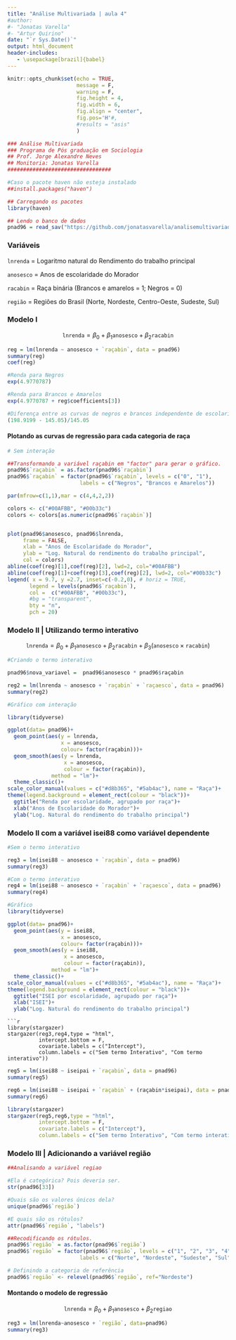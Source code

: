 ---
title: "Análise Multivariada | aula 4"
#author:  
#- "Jonatas Varella"
#- "Artur Quirino"
date: "`r Sys.Date()`"
output: html_document
header-includes:
   - \usepackage[brazil]{babel}
---

```{r setup, include=FALSE}
knitr::opts_chunk$set(echo = TRUE,
                      message = F,
                      warning = F,
                      fig.height = 4,
                      fig.width = 6,
                      fig.align = "center",
                      fig.pos='H'#,
                      #results = "asis"
                      )
```


```{r}
### Análise Multivariada
### Programa de Pós graduação em Sociologia
## Prof. Jorge Alexandre Neves
## Monitoria: Jonatas Varella 
#################################
```


```{r}
#Caso o pacote haven não esteja instalado
##install.packages("haven")

## Carregando os pacotes
library(haven)

## Lendo o banco de dados
pnad96 = read_sav("https://github.com/jonatasvarella/analisemultivariada/blob/master/PNAD96_25a60_PPGS_2019%20(1).sav?raw=true")
```

### Variáveis

`lnrenda` = Logaritmo natural do Rendimento do trabalho principal

`anosesco` = Anos de escolaridade do Morador

`racabin` = Raça binária (Brancos e amarelos = 1; Negros = 0)

`região` = Regiões do Brasil (Norte, Nordeste, Centro-Oeste, Sudeste, Sul)

### Modelo I

$$\texttt{lnrenda} = \beta_{0} + \beta_{1}\texttt{anosesco} + \beta_{2}\texttt{racabin}$$
```{r}
reg = lm(lnrenda ~ anosesco + `raçabin`, data = pnad96)
summary(reg)
coef(reg)

#Renda para Negros
exp(4.9770787)

#Renda para Brancos e Amarelos
exp(4.9770787 + reg$coefficients[3])

#Diferença entre as curvas de negros e brancos independente de escolaridade. Ou impacto da raça.
(198.9199 - 145.05)/145.05

```

#### Plotando as curvas de regressão para cada categoria de raça

```{r}
# Sem interação

##Transformando a variável raçabin em "factor" para gerar o gráfico.
pnad96$`raçabin` = as.factor(pnad96$`raçabin`)
pnad96$`raçabin` = factor(pnad96$`raçabin`, levels = c("0", "1"),
                       labels = c("Negros", "Brancos e Amarelos"))

par(mfrow=c(1,1),mar = c(4,4,2,2))

colors <- c("#00AFBB", "#00b33c")
colors <- colors[as.numeric(pnad96$`raçabin`)]


plot(pnad96$anosesco, pnad96$lnrenda, 
     frame = FALSE,
     xlab = "Anos de Escolaridade do Morador",
     ylab = "Log. Natural do rendimento do trabalho principal",
     col = colors)
abline(coef(reg)[1],coef(reg)[2], lwd=2, col="#00AFBB")
abline(coef(reg)[1]+coef(reg)[3],coef(reg)[2], lwd=2, col="#00b33c")
legend( x = 9.7, y =2.7, inset=c(-0.2,0), # horiz = TRUE, 
       legend = levels(pnad96$`raçabin`),
       col =  c("#00AFBB", "#00b33c"),
       #bg = "transparent",
       bty = "n",
       pch = 20)
```



### Modelo II | Utilizando termo interativo
$$\texttt{lnrenda} = \beta_{0} + \beta_{1}\texttt{anosesco} + \beta_{2}\texttt{racabin} + \beta_{3}(\texttt{anosesco}\times \texttt{racabin})$$

```{r}
#Criando o termo interativo 

pnad96$nova_variavel =  pnad96$anosesco * pnad96$raçabin
```

```{r}
reg2 = lm(lnrenda ~ anosesco + `raçabin` + `raçaesco`, data = pnad96)
summary(reg2)
```

```{r}
#Gráfico com interação

library(tidyverse)

ggplot(data= pnad96)+
  geom_point(aes(y = lnrenda, 
                 x = anosesco, 
                 colour= factor(raçabin)))+
  geom_smooth(aes(y = lnrenda, 
                  x = anosesco, 
                  colour = factor(raçabin)),
              method = "lm")+
  theme_classic()+
scale_color_manual(values = c("#d8b365", "#5ab4ac"), name = "Raça")+
theme(legend.background = element_rect(colour = "black"))+
  ggtitle("Renda por escolaridade, agrupado por raça")+
  xlab("Anos de Escolaridade do Morador")+
  ylab("Log. Natural do rendimento do trabalho principal")
```

### Modelo II com a variável isei88 como variável dependente

```{r}
#Sem o termo interativo

reg3 = lm(isei88 ~ anosesco + `raçabin`, data = pnad96)
summary(reg3)

#Com o termo interativo
reg4 = lm(isei88 ~ anosesco + `raçabin` + `raçaesco`, data = pnad96)
summary(reg4)

```

```{r}
#Gráfico
library(tidyverse)

ggplot(data= pnad96)+
  geom_point(aes(y = isei88, 
                 x = anosesco, 
                 colour= factor(raçabin)))+
  geom_smooth(aes(y = isei88, 
                  x = anosesco, 
                  colour = factor(raçabin)),
              method = "lm")+
  theme_classic()+
scale_color_manual(values = c("#d8b365", "#5ab4ac"), name = "Raça")+
theme(legend.background = element_rect(colour = "black"))+
  ggtitle("ISEI por escolaridade, agrupado por raça")+
  xlab("ISEI")+
  ylab("Log. Natural do rendimento do trabalho principal")
```

```
```{r, results="asis"}
library(stargazer)
stargazer(reg3,reg4,type = "html",
          intercept.bottom = F,
          covariate.labels = c("Intercept"),
          column.labels = c("Sem termo Interativo", "Com termo interativo"))

```

```{r}
reg5 = lm(isei88 ~ iseipai + `raçabin`, data = pnad96)
summary(reg5)

reg6 = lm(isei88 ~ iseipai + `raçabin` + (raçabin*iseipai), data = pnad96)
summary(reg6)

```

```{r, results = "asis"}

library(stargazer)
stargazer(reg5,reg6,type = "html",
          intercept.bottom = F,
          covariate.labels = c("Intercept"),
          column.labels = c("Sem termo Interativo", "Com termo interativo"))
```

### Modelo III | Adicionando a variável região

```{r}
##Analisando a variável regiao

#Ela é categórica? Pois deveria ser.
str(pnad96[33]) 

#Quais são os valores únicos dela?
unique(pnad96$`região`) 

#E quais são os rótulos?
attr(pnad96$`região`, "labels") 

##Recodificando os rótulos.
pnad96$`região` = as.factor(pnad96$`região`)
pnad96$`região` = factor(pnad96$`região`, levels = c("1", "2", "3", "4", "5"),
                       labels = c("Norte", "Nordeste", "Sudeste", "Sul", "Centro-Oeste"))

# Definindo a categoria de referência
pnad96$`região` <- relevel(pnad96$`região`, ref="Nordeste")
```


#### Montando o modelo de regressão

$$\texttt{lnrenda} = \beta_{0} + \beta_{1}\texttt{anosesco} + \beta_{2}\texttt{regiao}$$
```{r}

reg3 = lm(lnrenda~anosesco + `região`, data=pnad96)
summary(reg3)
```


